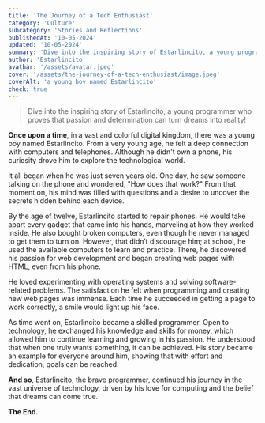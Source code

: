 ```yaml
---
title: 'The Journey of a Tech Enthusiast'
category: 'Culture'
subcategory: 'Stories and Reflections'
publishedAt: '10-05-2024'
updated: '10-05-2024'
summary: 'Dive into the inspiring story of Estarlincito, a young programmer who proves that passion and determination can turn dreams into reality!'
author: 'Estarlincito'
avathar: '/assets/avatar.jpeg'
cover: '/assets/the-journey-of-a-tech-enthusiast/image.jpeg'
coverAlt: 'a young boy named Estarlincito'
check: true
---
```


<Introduction>

> Dive into the inspiring story of Estarlincito, a young programmer who proves that passion and determination can turn dreams into reality!

</Introduction>

<Contents>

<Audio
  src='/assets/the-journey-of-a-tech-enthusiast/audio.mp3'
  type='audio/mp3'
/>

**Once upon a time**, in a vast and colorful digital kingdom, there was a young boy named Estarlincito. From a very young age, he felt a deep connection with computers and telephones. Although he didn't own a phone, his curiosity drove him to explore the technological world.

It all began when he was just seven years old. One day, he saw someone talking on the phone and wondered, "How does that work?" From that moment on, his mind was filled with questions and a desire to uncover the secrets hidden behind each device.

By the age of twelve, Estarlincito started to repair phones. He would take apart every gadget that came into his hands, marveling at how they worked inside. He also bought broken computers, even though he never managed to get them to turn on. However, that didn’t discourage him; at school, he used the available computers to learn and practice. There, he discovered his passion for web development and began creating web pages with HTML, even from his phone.

He loved experimenting with operating systems and solving software-related problems. The satisfaction he felt when programming and creating new web pages was immense. Each time he succeeded in getting a page to work correctly, a smile would light up his face.

As time went on, Estarlincito became a skilled programmer. Open to technology, he exchanged his knowledge and skills for money, which allowed him to continue learning and growing in his passion. He understood that when one truly wants something, it can be achieved. His story became an example for everyone around him, showing that with effort and dedication, goals can be reached.

**And so**, Estarlincito, the brave programmer, continued his journey in the vast universe of technology, driven by his love for computing and the belief that dreams can come true.

**The End.**

</Contents>
